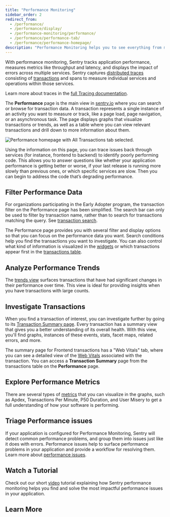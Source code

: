 ```yaml
---
title: "Performance Monitoring"
sidebar_order: 2
redirect_from:
  - /performance/
  - /performance/display/
  - /performance-monitoring/performance/
  - /performance/performance-tab/
  - /performance/performance-homepage/
description: "Performance Monitoring helps you to see everything from macro-level metrics to micro-level spans, and you'll be able to cross-reference transactions with related issues, and customize queries."
---
```


With <SandboxLink scenario="performance" projectSlug="react">performance monitoring</SandboxLink>, Sentry tracks application performance, measures metrics like throughput and latency, and displays the impact of errors across multiple services. Sentry captures [distributed traces](/product/sentry-basics/tracing/distributed-tracing/) consisting of [transactions](/product/performance/transaction-summary/#what-is-a-transaction) and spans to measure individual services and operations within those services.

<Note>

Learn more about traces in the [full Tracing documentation](/product/sentry-basics/tracing/).

</Note>

The **Performance** page is the main view in [sentry.io](https://sentry.io) where you can search or browse for <SandboxLink scenario="oneTransaction" projectSlug="react">transaction</SandboxLink> data. A transaction represents a single instance of an activity you want to measure or track, like a page load, page navigation, or an asynchronous task. The page displays graphs that visualize transactions or trends, as well as a table where you can view relevant transactions and drill down to more information about them.

![Performance homepage with All Transactions tab selected.](01_full_widget_all.png)

Using the information on this page, you can trace issues back through services (for instance, frontend to backend) to identify poorly performing code. This allows you to answer questions like whether your application performance is getting better or worse, if your last release is running more slowly than previous ones, or which specific services are slow. Then you can begin to address the code that’s degrading performance.

## Filter Performance Data

<Note>

For organizations participating in the Early Adopter program, the transaction filter on the Performance page has been simplified. The search bar can only be used to filter by transaction name, rather than to search for transactions matching the query. See [transaction search](/product/performance/filters-display/#filtering-transactions).

</Note>

The <SandboxLink scenario="performance" projectSlug="react">Performance</SandboxLink> page provides you with several filter and display options so that you can focus on the performance data you want. Search conditions help you find the <SandboxLink scenario="oneTransaction" projectSlug="react">transactions</SandboxLink> you want to investigate. You can also control what kind of information is visualized in the [widgets](/product/performance/filters-display/#widgets) or which transactions appear first in the [transactions table](/product/performance/filters-display/#transaction-table).

## Analyze Performance Trends

The [trends view](/product/performance/trends/) surfaces transactions that have had significant changes in their performance over time. This view is ideal for providing insights when you have transactions with large counts.

## Investigate Transactions

When you find a transaction of interest, you can investigate further by going to its [Transaction Summary page](/product/performance/transaction-summary). Every transaction has a summary view that gives you a better understanding of its overall health. With this view, you'll find graphs, instances of these events, stats, facet maps, related errors, and more.

The summary page for Frontend transactions has a "Web Vitals" tab, where you can see a detailed view of the [Web Vitals](/product/performance/web-vitals/) associated with the transaction. You can access a **Transaction Summary** page from the transactions table on the **Performance** page.

## Explore Performance Metrics

There are several types of [metrics](/product/performance/metrics/) that you can visualize in the graphs, such as Apdex, Transactions Per Minute, P50 Duration, and User Misery to get a full understanding of how your software is performing.

## Triage Performance issues

If your application is configured for Performance Monitoring, Sentry will detect common performance problems, and group them into issues just like it does with errors. Performance issues help to surface performance problems in your application and provide a workflow for resolving them. Learn more about [performance issues](/product/issues/#performance-issues/).

## Watch a Tutorial

Check out our short [video](/product/performance/performance-video/) tutorial explaining how Sentry performance monitoring helps you find and solve the most impactful performance issues in your application.

## Learn More

<PageGrid />
